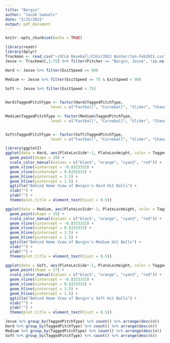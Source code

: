 ```yaml
---
title: "Bergin"
author: "Jacob Samuels"
date: "2/25/2021"
output: pdf_document
---
```


```r
knitr::opts_chunk$set(echo = TRUE)
```

```r
library(readr)
library(dplyr)
Trackman <- read_csv("~/UCLA Baseball/CSVs/2021 Winter/Jan-Feb2021.csv")
Jesse <- Trackman[,1:75] %>% filter(Pitcher == "Bergin, Jesse", !is.na(ExitSpeed))
```

```r
Hard <- Jesse %>% filter(ExitSpeed >= 90)
                    
Medium <- Jesse %>% filter(ExitSpeed >= 75 & ExitSpeed < 90)

Soft <- Jesse %>% filter(ExitSpeed < 75)


Hard$TaggedPitchType <- factor(Hard$TaggedPitchType, 
                    level = c("Fastball", "Curveball", "Slider", "ChangeUp"))

Medium$TaggedPitchType <- factor(Medium$TaggedPitchType, 
                    level = c("Fastball", "Curveball", "Slider", "ChangeUp"))


Soft$TaggedPitchType <- factor(Soft$TaggedPitchType, 
                    level = c("Fastball", "Curveball", "Slider", "ChangeUp"))
```


```r
library(ggplot2)
ggplot(data = Hard, aes(PlateLocSide*-1, PlateLocHeight, color = TaggedPitchType)) + 
  geom_point(shape = 19) + 
  scale_color_manual(values = c("black", "orange", "cyan3", "red")) +
  geom_vline(xintercept = -0.8333333) + 
  geom_vline(xintercept = 0.8333333) +
  geom_hline(yintercept = 3.5) + 
  geom_hline(yintercept = 1.5) + 
  ggtitle("Behind Home View of Bergin's Hard Hit Balls") + 
  xlab("") +
  ylab("") + 
  theme(plot.title = element_text(hjust = 0.5))
```


```r
ggplot(data = Medium, aes(PlateLocSide*-1, PlateLocHeight, color = TaggedPitchType)) + 
  geom_point(shape = 15) + 
  scale_color_manual(values = c("black", "orange", "cyan3", "red")) +
  geom_vline(xintercept = -0.8333333) + 
  geom_vline(xintercept = 0.8333333) +
  geom_hline(yintercept = 3.5) + 
  geom_hline(yintercept = 1.5) + 
  ggtitle("Behind Home View of Bergin's Medium Hit Balls") + 
  xlab("") +
  ylab("") + 
  theme(plot.title = element_text(hjust = 0.5))
```


```r
ggplot(data = Soft, aes(PlateLocSide*-1, PlateLocHeight, color = TaggedPitchType)) + 
  geom_point(shape = 17) + 
  scale_color_manual(values = c("black", "orange", "cyan3", "red")) +
  geom_vline(xintercept = -0.8333333) + 
  geom_vline(xintercept = 0.8333333) +
  geom_hline(yintercept = 3.5) + 
  geom_hline(yintercept = 1.5) + 
  ggtitle("Behind Home View of Bergin's Soft Hit Balls") + 
  xlab("") +
  ylab("") + 
  theme(plot.title = element_text(hjust = 0.5))
```

```r
Jesse %>% group_by(TaggedPitchType) %>% count() %>% arrange(desc(n))
Hard %>% group_by(TaggedPitchType) %>% count() %>% arrange(desc(n))
Medium %>% group_by(TaggedPitchType) %>% count() %>% arrange(desc(n))
Soft %>% group_by(TaggedPitchType) %>% count() %>% arrange(desc(n))
```

